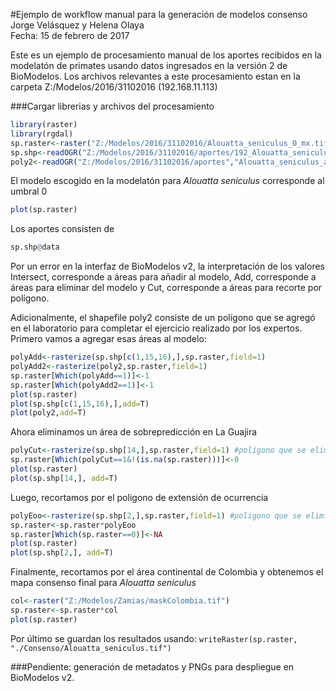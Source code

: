 #Ejemplo de workflow manual para la generación de modelos consenso
Jorge Velásquez y Helena Olaya  
Fecha: 15 de febrero de 2017

Este es un ejemplo de procesamiento manual de los aportes recibidos en la modelatón de primates usando datos ingresados en la versión 2 de BioModelos. Los archivos relevantes a este procesamiento estan en la carpeta Z:/Modelos/2016/31102016 (192.168.11.113)

###Cargar librerias y archivos del procesamiento
```r
library(raster)
library(rgdal)
sp.raster<-raster("Z:/Modelos/2016/31102016/Alouatta_seniculus_0_mx.tif") 
sp.shp<-readOGR("Z:/Modelos/2016/31102016/aportes/192_Alouatta_seniculus_03112016_6_umbral0.geojson","OGRGeoJSON",verbose=FALSE)
poly2<-readOGR("Z:/Modelos/2016/31102016/aportes","Alouatta_seniculus_add_HO", verbose=FALSE)
```

El modelo escogido en la modelatón para *Alouatta seniculus* corresponde al umbral 0

```r
plot(sp.raster)
```

Los aportes consisten de

```r
sp.shp@data
```

Por un error en la interfaz de BioModelos v2, la interpretación de los valores Intersect, corresponde a áreas para añadir al modelo, Add, corresponde a áreas para eliminar del modelo y Cut, corresponde a áreas para recorte por polígono.

Adicionalmente, el shapefile poly2 consiste de un polígono que se agregó en el laboratorio para completar el ejercicio realizado por los expertos. Primero vamos a agregar esas áreas al modelo:

```r
polyAdd<-rasterize(sp.shp[c(1,15,16),],sp.raster,field=1) 
polyAdd2<-rasterize(poly2,sp.raster,field=1) 
sp.raster[Which(polyAdd==1)]<-1
sp.raster[Which(polyAdd2==1)]<-1
plot(sp.raster)
plot(sp.shp[c(1,15,16),],add=T)
plot(poly2,add=T)
```

Ahora eliminamos un área de sobrepredicción en La Guajira
```r
polyCut<-rasterize(sp.shp[14,],sp.raster,field=1) #poligono que se elimina del modelo
sp.raster[Which(polyCut==1&!(is.na(sp.raster)))]<-0
plot(sp.raster)
plot(sp.shp[14,], add=T)
```

Luego, recortamos por el poligono de extensión de ocurrencia
```r
polyEoo<-rasterize(sp.shp[2,],sp.raster,field=1) #poligono que se elimina del modelo
sp.raster<-sp.raster*polyEoo
sp.raster[Which(sp.raster==0)]<-NA
plot(sp.raster)
plot(sp.shp[2,], add=T)
```

Finalmente, recortamos por el área continental de Colombia y obtenemos el mapa consenso final para *Alouatta seniculus*

```r
col<-raster("Z:/Modelos/Zamias/maskColombia.tif")
sp.raster<-sp.raster*col
plot(sp.raster)
```

Por último se guardan los resultados usando: `writeRaster(sp.raster, "./Consenso/Alouatta_seniculus.tif")`

###Pendiente: generación de metadatos y PNGs para despliegue en BioModelos v2.
